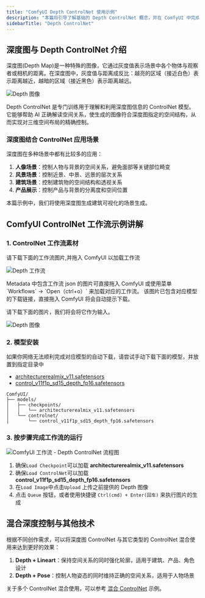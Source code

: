 ```yaml
---
title: "ComfyUI Depth ControlNet 使用示例"
description: "本篇将引导了解基础的 Depth ControlNet 概念，并在 ComfyUI 中完成对应的图像生成"
sidebarTitle: "Depth ControlNet"
---
```


## 深度图与 Depth ControlNet 介绍

深度图(Depth Map)是一种特殊的图像，它通过灰度值表示场景中各个物体与观察者或相机的距离。在深度图中，灰度值与距离成反比：​越亮的区域（接近白色）表示距离越近，​越暗的区域（接近黑色）表示距离越远。

![Depth 图像](https://raw.githubusercontent.com/Comfy-Org/example_workflows/main/controlnet/depth_input.png)

Depth ControlNet 是专门训练用于理解和利用深度图信息的 ControlNet 模型。它能够帮助 AI 正确解读空间关系，使生成的图像符合深度图指定的空间结构，从而实现对三维空间布局的精确控制。


### 深度图结合 ControlNet 应用场景

深度图在多种场景中都有比较多的应用：

1. **人像场景**：控制人物与背景的空间关系，避免面部等关键部位畸变
2. **风景场景**：控制近景、中景、远景的层次关系
3. **建筑场景**：控制建筑物的空间结构和透视关系
4. **产品展示**：控制产品与背景的分离度和空间位置

本篇示例中，我们将使用深度图生成建筑可视化的场景生成。

## ComfyUI ControlNet 工作流示例讲解

### 1. ControlNet 工作流素材

请下载下面的工作流图片,并拖入 ComfyUI 以加载工作流

![Depth 工作流](https://raw.githubusercontent.com/Comfy-Org/example_workflows/main/controlnet/depth_controlnet.png)

<Tip>
Metadata 中包含工作流 json 的图片可直接拖入 ComfyUI 或使用菜单 `Workflows` -> `Open（ctrl+o）` 来加载对应的工作流。
该图片已包含对应模型的下载链接，直接拖入 ComfyUI 将会自动提示下载。
</Tip>

请下载下面的图片，我们将会将它作为输入。

![Depth 图像](https://raw.githubusercontent.com/Comfy-Org/example_workflows/main/controlnet/depth_input.png)

### 2. 模型安装

<Note>
如果你网络无法顺利完成对应模型的自动下载，请尝试手动下载下面的模型，并放置到指定目录中
</Note>

- [architecturerealmix_v11.safetensors](https://civitai.com/api/download/models/431755?type=Model&format=SafeTensor&size=full&fp=fp16)
- [control_v11f1p_sd15_depth_fp16.safetensors](https://huggingface.co/comfyanonymous/ControlNet-v1-1_fp16_safetensors/resolve/main/control_v11f1p_sd15_depth_fp16.safetensors?download=true)

```
ComfyUI/
├── models/
│   ├── checkpoints/
│   │   └── architecturerealmix_v11.safetensors
│   └── controlnet/
│       └── control_v11f1p_sd15_depth_fp16.safetensors
```

### 3. 按步骤完成工作流的运行

![ComfyUI 工作流 - Depth ControlNet 流程图](/images/tutorial/controlnet/flow_diagram_depth.jpg)

1. 确保`Load Checkpoint`可以加载 **architecturerealmix_v11.safetensors**
2. 确保`Load ControlNet`可以加载 **control_v11f1p_sd15_depth_fp16.safetensors**
3. 在`Load Image`中点击`Upload` 上传之前提供的 Depth 图像
4. 点击 `Queue` 按钮，或者使用快捷键 `Ctrl(cmd) + Enter(回车)` 来执行图片的生成

## 混合深度控制与其他技术

根据不同创作需求，可以将深度图 ControlNet 与其它类型的 ControlNet 混合使用来达到更好的效果：

1. **Depth + Lineart**：保持空间关系的同时强化轮廓，适用于建筑、产品、角色设计
2. **Depth + Pose**：控制人物姿态的同时维持正确的空间关系，适用于人物场景

关于多个 ControlNet 混合使用，可以参考 [混合 ControlNet](/zh-CN/tutorials/controlnet/mixing-controlnets) 示例。
